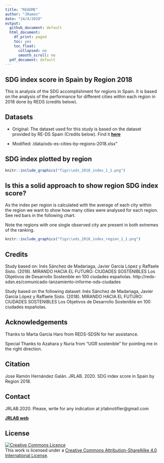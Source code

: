 ```yaml
---
title: "README"
author: "JRamon"
date: "24/4/2020"
output:
  github_document: default
  html_document:
    df_print: paged
    toc: yes
    toc_float:
      collapsed: no
      smooth_scroll: no
  pdf_document: default
---
```


## SDG index score in Spain by Region 2018

This is analysis of the SDG accomplishment for regions in Spain. It is based on the analysis of the performance for different cities within each region in 2018 done by REDS (credits below).

## Datasets

- Original: The dataset used for this study is based on the dataset provided by RE-DS Spain (Credits below). Find it [**here**](http://reds-sdsn.es/wp-content/uploads/2018/10/Spanish-Cities-Index_para-publicacio%CC%81n-web.xlsx)

- Modified: /data/ods-es-cities-by-regions-2018.xlsx"


## SDG index plotted by region


```r
knitr::include_graphics("figs\\ods_2018_index_1_1.png")
```


## Is this a solid approach to show region SDG index score?

As the index per region is calculated with the average of each city within the region we want to show how many cities were analysed for each region. See red bars in the following chart.

Note the regions with one single observed city are present in both extremes of the ranking.

```r
knitr::include_graphics("figs\\ods_2018_index_region_1_1.png")
```

## Credits

Study based on:
Inés Sánchez de Madariaga, Javier García López y Raffaele Sisto. (2018). MIRANDO HACIA EL FUTURO: CIUDADES SOSTENIBLES Los Objetivos de Desarrollo Sostenible en 100 ciudades españolas. 
http://reds-sdsn.es/comunicado-lanzamiento-informe-ods-ciudades

Study based on the following dataset:
Inés Sánchez de Madariaga, Javier García López y Raffaele Sisto. (2018). MIRANDO HACIA EL FUTURO: CIUDADES SOSTENIBLES Los Objetivos de Desarrollo Sostenible en 100 ciudades españolas.

## Acknowledgements

Thanks to Marta García Haro from REDS-SDSN for her assistance.

Special Thanks to Azahara y Nuria from "UGR sostenible" for pointing me in the right direction.

## Citation
Jose Ramón Hernández Galán. JRLAB. 2020. SDG index score in Spain by Region 2018.

## Contact
JRLAB.2020. Please, write for any indication at jrlabnotifier@gmail.com

[**JRLAB web**](sites.google.com/view/jrlabportfolio)

## License

<a rel="license" href="http://creativecommons.org/licenses/by-sa/4.0/"><img alt="Creative Commons Licence" style="border-width:0" src="https://i.creativecommons.org/l/by-sa/4.0/88x31.png" /></a><br />This work is licensed under a <a rel="license" href="http://creativecommons.org/licenses/by-sa/4.0/">Creative Commons Attribution-ShareAlike 4.0 International License</a>.

